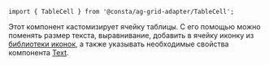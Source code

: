 
<RemadeInfo
  commponentName="TableCell"
  apiUrl="https://www.ag-grid.com/react-data-grid/component-cell-renderer/"
/>

```tsx
import { TableCell } from '@consta/ag-grid-adapter/TableCell';
```

Этот компонент кастомизирует ячейку таблицы. С его помощью можно поменять размер текста, выравнивание, добавить в ячейку иконку из [библиотеки иконок](##LIBS.LIB.STAND/lib:uikit/stand:components-icon-stable), а также указывать необходимые свойства компонента
[Text](##LIBS.LIB.STAND/lib:uikit/stand:components-text-stable).

<TableCellExample />

